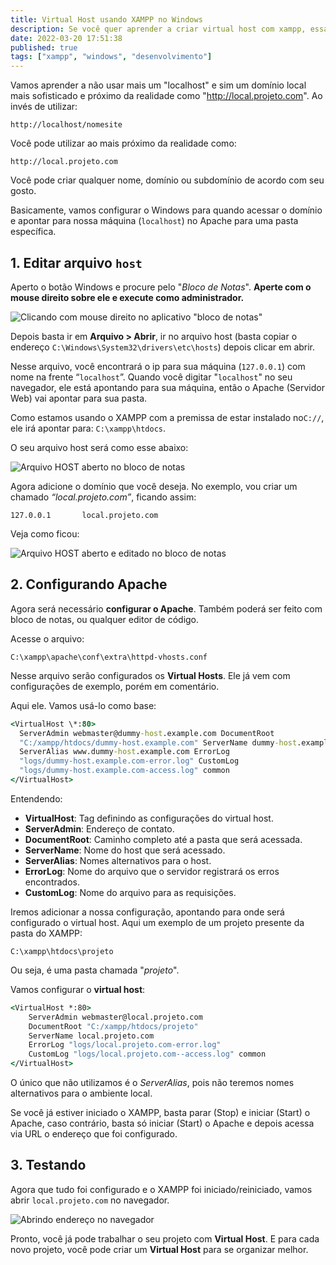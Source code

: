 ```yaml
---
title: Virtual Host usando XAMPP no Windows
description: Se você quer aprender a criar virtual host com xampp, essa matéria é pra você!
date: 2022-03-20 17:51:38
published: true
tags: ["xampp", "windows", "desenvolvimento"]
---
```


Vamos aprender a não usar mais um "localhost" e sim um domínio local mais sofisticado e próximo da realidade como "http://local.projeto.com". Ao invés de utilizar:

```
http://localhost/nomesite
```

Você pode utilizar ao mais próximo da realidade como:

```
http://local.projeto.com
```

Você pode criar qualquer nome, domínio ou subdomínio de acordo com seu gosto.

Basicamente, vamos configurar o Windows para quando acessar o domínio e apontar para nossa máquina (`localhost`) no Apache para uma pasta específica.

## 1. Editar arquivo `host`

Aperto o botão Windows e procure pelo "_Bloco de Notas_". **Aperte com o mouse direito sobre ele e execute como administrador.**

![Clicando com mouse direito no aplicativo "bloco de notas"](virtual-host-bloco-de-notas-administrador-1.webp)

Depois basta ir em **Arquivo > Abrir**, ir no arquivo host (basta copiar o endereço `C:\Windows\System32\drivers\etc\hosts`) depois clicar em abrir.

Nesse arquivo, você encontrará o ip para sua máquina (`127.0.0.1`) com nome na frente “`localhost`”. Quando você digitar "`localhost`" no seu navegador, ele está apontando para sua máquina, então o Apache (Servidor Web) vai apontar para sua pasta.

Como estamos usando o XAMPP com a premissa de estar instalado no`C://`, ele irá apontar para: `C:\xampp\htdocs`.

O seu arquivo host será como esse abaixo:

![Arquivo HOST aberto no bloco de notas](virtual-host-bloco-de-notas-host-600x318.webp)

Agora adicione o domínio que você deseja. No exemplo, vou criar um chamado _“local.projeto.com”_, ficando assim:

```
127.0.0.1       local.projeto.com
```

Veja como ficou:

![Arquivo HOST aberto e editado no bloco de notas](virtual-host-bloco-de-notas-hos-editadot-600x318.webp)

## 2. Configurando Apache

Agora será necessário **configurar o Apache**. Também poderá ser feito com bloco de notas, ou qualquer editor de código.

Acesse o arquivo:

```
C:\xampp\apache\conf\extra\httpd-vhosts.conf
```

Nesse arquivo serão configurados os **Virtual Hosts**. Ele já vem com configurações de exemplo, porém em comentário.

Aqui ele. Vamos usá-lo como base:

```cmd
<VirtualHost \*:80>
  ServerAdmin webmaster@dummy-host.example.com DocumentRoot
  "C:/xampp/htdocs/dummy-host.example.com" ServerName dummy-host.example.com
  ServerAlias www.dummy-host.example.com ErrorLog
  "logs/dummy-host.example.com-error.log" CustomLog
  "logs/dummy-host.example.com-access.log" common
</VirtualHost>
```

Entendendo:

- **VirtualHost**: Tag definindo as configurações do virtual host.
- **ServerAdmin**: Endereço de contato.
- **DocumentRoot**: Caminho completo até a pasta que será acessada.
- **ServerName**: Nome do host que será acessado.
- **ServerAlias**: Nomes alternativos para o host.
- **ErrorLog**: Nome do arquivo que o servidor registrará os erros encontrados.
- **CustomLog**: Nome do arquivo para as requisições.

Iremos adicionar a nossa configuração, apontando para onde será configurado o virtual host. Aqui um exemplo de um projeto presente da pasta do XAMPP:

```
C:\xampp\htdocs\projeto
```

Ou seja, é uma pasta chamada "_projeto_".

Vamos configurar o **virtual host**:

```cmd /local.projeto.com/
<VirtualHost *:80>
    ServerAdmin webmaster@local.projeto.com
    DocumentRoot "C:/xampp/htdocs/projeto"
    ServerName local.projeto.com
    ErrorLog "logs/local.projeto.com-error.log"
    CustomLog "logs/local.projeto.com--access.log" common
</VirtualHost>
```

O único que não utilizamos é o _ServerAlias_, pois não teremos nomes alternativos para o ambiente local.

Se você já estiver iniciado o XAMPP, basta parar (Stop) e iniciar (Start) o Apache, caso contrário, basta só iniciar (Start) o Apache e depois acessa via URL o endereço que foi configurado.

## 3. Testando

Agora que tudo foi configurado e o XAMPP foi iniciado/reiniciado, vamos abrir `local.projeto.com` no navegador.

![Abrindo endereço no navegador](virtual-host-localhost-600x264.webp)

Pronto, você já pode trabalhar o seu projeto com **Virtual Host**. E para cada novo projeto, você pode criar um **Virtual Host** para se organizar melhor.
